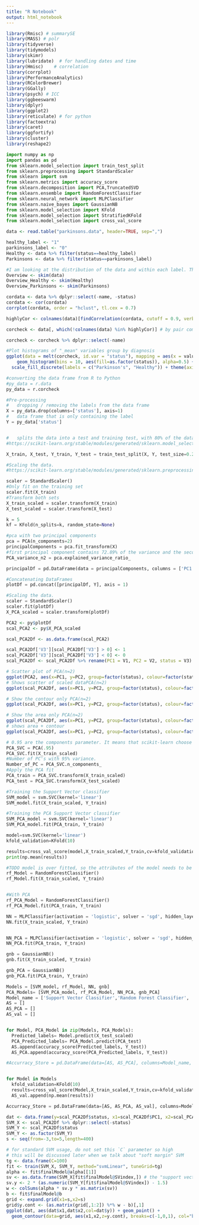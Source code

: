 ```yaml
---
title: "R Notebook"
output: html_notebook
---
```


```r
library(Rmisc) # summarySE
library(MASS) # polr
library(tidyverse)
library(tidymodels)
library(skimr)
library(lubridate)  # for handling dates and time
library(Hmisc)    # correlation
library(corrplot)
library(PerformanceAnalytics)
library(RColorBrewer)
library(GGally)
library(psych) # ICC
library(ggbeeswarm)
library(dplyr)
library(ggplot2)
library(reticulate) # for python
library(factoextra)
library(caret)
library(ggfortify)
library(cluster)
library(reshape2) 
```

```python
import numpy as np
import pandas as pd
from sklearn.model_selection import train_test_split
from sklearn.preprocessing import StandardScaler
from sklearn import svm
from sklearn.metrics import accuracy_score
from sklearn.decomposition import PCA,TruncatedSVD
from sklearn.ensemble import RandomForestClassifier
from sklearn.neural_network import MLPClassifier
from sklearn.naive_bayes import GaussianNB
from sklearn.model_selection import KFold
from sklearn.model_selection import StratifiedKFold
from sklearn.model_selection import cross_val_score
```

```r
data <- read.table("parkinsons.data", header=TRUE, sep=",")
```

```r
healthy_label <- "1"
parkinsons_label <- "0"
Healthy <- data %>% filter(status==healthy_label)
Parkinsons <- data %>% filter(status==parkinsons_label)

#I am looking at the distribution of the data and within each label. This also check the data for empty cells 
Overview <- skim(data)
Overview_Healthy <- skim(Healthy)
Overview_Parkinsons <- skim(Parkinsons)
```


```r
cordata <- data %>% dplyr::select(-name, -status)
cordata <- cor(cordata)
corrplot(cordata, order = "hclust", tl.cex = 0.7)

highlyCor <- colnames(data)[findCorrelation(cordata, cutoff = 0.9, verbose = TRUE)]

corcheck <- data[, which(!colnames(data) %in% highlyCor)] # by pair comparation

corcheck <- corcheck %>% dplyr::select(-name)

```
```r
#Plot histograms of "_mean" variables group by diagnosis
ggplot(data = melt(corcheck, id.var = "status"), mapping = aes(x = value)) + theme_minimal() + 
    geom_histogram(bins = 10, aes(fill=as.factor(status)), alpha=0.5) + facet_wrap(~variable, scales =      'free_x') + labs(fill="status") + 
  scale_fill_discrete(labels = c("Parkinson's", "Healthy")) + theme(axis.title.x = element_blank(), axis.title.y = element_blank())
```


```python
#converting the data frame from R to Python
#py_data = r.data
py_data = r.corcheck

#Pre-processing
#   dropping / removing the labels from the data frame 
X = py_data.drop(columns=['status'], axis=1)
#   data frame that is only containing the label
Y = py_data['status']


#   splits the data into a test and training test, with 80% of the data being used for training. Shuffles the data twice before spiting 
#https://scikit-learn.org/stable/modules/generated/sklearn.model_selection.train_test_split.html?highlight=train_test_split#sklearn.model_selection.train_test_split

X_train, X_test, Y_train, Y_test = train_test_split(X, Y, test_size=0.2, random_state=2)

#Scaling the data. 
#https://scikit-learn.org/stable/modules/generated/sklearn.preprocessing.StandardScaler.html?highlight=standardscaler#sklearn.preprocessing.StandardScaler 

scaler = StandardScaler()
#Only fit on the training set
scaler.fit(X_train)
#Transform both sets
X_train_scaled = scaler.transform(X_train)
X_test_scaled = scaler.transform(X_test)

k = 5
kf = KFold(n_splits=k, random_state=None)

```

```python
#pca with two principal components
pca = PCA(n_components=2)
principalComponents = pca.fit_transform(X)
#first principal component contains 72.89% of the variance and the second principal component contains 21.82% of the variance. 
PCA_variance_n2 = pca.explained_variance_ratio_ 

principalDf = pd.DataFrame(data = principalComponents, columns = ['PC1', 'PC2'])

#Concatenating DataFrames
plotDf = pd.concat([principalDf, Y], axis = 1)

#Scaling the data. 
scaler = StandardScaler()
scaler.fit(plotDf)
X_PCA_scaled = scaler.transform(plotDf)
```

```r
PCA2 <- py$plotDf
scal_PCA2 <- py$X_PCA_scaled

scal_PCA2Df <- as.data.frame(scal_PCA2)

scal_PCA2Df['V3'][scal_PCA2Df['V3'] > 0] <- 1
scal_PCA2Df['V3'][scal_PCA2Df['V3'] < 0] <- 0
scal_PCA2Df <- scal_PCA2Df %>% rename(PC1 = V1, PC2 = V2, status = V3)

# Scatter plot of PCA(n=2)
ggplot(PCA2, aes(x=PC1, y=PC2, group=factor(status), colour=factor(status))) + geom_point() + stat_ellipse()
# Shows scatter of scaled dataPCA(n=2)
ggplot(scal_PCA2Df, aes(x=PC1, y=PC2, group=factor(status), colour=factor(status))) + geom_point() + stat_ellipse()

# Show the contour only PCA(n=2)
ggplot(scal_PCA2Df, aes(x=PC1, y=PC2, group=factor(status), colour=factor(status))) + geom_point() + geom_density_2d()

# Show the area only PCA(n=2)
ggplot(scal_PCA2Df, aes(x=PC1, y=PC2, group=factor(status), colour=factor(status))) + geom_point() + stat_density_2d(aes(fill = ..level..), geom="polygon")
# shows area + contour
ggplot(scal_PCA2Df, aes(x=PC1, y=PC2, group=factor(status), colour=factor(status))) + geom_point() + stat_density_2d(aes(fill = ..level..), geom="polygon", colour="white")
```
```python
# 0.95 are the components parameter. It means that scikit-learn choose the minimum number of principal components such that 95% of the variance is retained.
PCA_SVC = PCA(.95)
PCA_SVC.fit(X_train_scaled)
#Number of PC's with 95% variance.
Number_of_PC = PCA_SVC.n_components_
#Apply the PCA fit
PCA_train = PCA_SVC.transform(X_train_scaled)
PCA_test = PCA_SVC.transform(X_test_scaled)
```

```python
#Training the Support Vector classifier 
SVM_model = svm.SVC(kernel='linear')
SVM_model.fit(X_train_scaled, Y_train)

#Training the PCA Support Vector classifier 
SVM_PCA_model = svm.SVC(kernel='linear')
SVM_PCA_model.fit(PCA_train, Y_train)

model=svm.SVC(kernel='linear')
kfold_validation=KFold(10)

results=cross_val_score(model,X_train_scaled,Y_train,cv=kfold_validation)
print(np.mean(results))

```


```python
#TODO model is over fitted, so the attributes of the model needs to be designed better
rf_Model = RandomForestClassifier()
rf_Model.fit(X_train_scaled, Y_train)


#With PCA
rf_PCA_Model = RandomForestClassifier()
rf_PCA_Model.fit(PCA_train, Y_train)
```

```python
NN = MLPClassifier(activation = 'logistic', solver = 'sgd', hidden_layer_sizes=(100), random_state=1, max_iter=3000)
NN.fit(X_train_scaled, Y_train)


NN_PCA = MLPClassifier(activation = 'logistic', solver = 'sgd', hidden_layer_sizes=(100), random_state=1, max_iter=3000)
NN_PCA.fit(PCA_train, Y_train)

```

```python
gnb = GaussianNB()
gnb.fit(X_train_scaled, Y_train)

gnb_PCA = GaussianNB()
gnb_PCA.fit(PCA_train, Y_train)
```


```python
Models = [SVM_model, rf_Model, NN, gnb]
PCA_Models= [SVM_PCA_model, rf_PCA_Model, NN_PCA, gnb_PCA]
Model_name = ['Support Vector Classifier','Random Forest Classifier', 'Neural network', 'Gaussian Naive Bayes']
AS = []
AS_PCA = []
AS_val = []


for Model, PCA_Model in zip(Models, PCA_Models):
  Predicted_labels= Model.predict(X_test_scaled)
  PCA_Predicted_labels= PCA_Model.predict(PCA_test)
  AS.append(accuracy_score(Predicted_labels, Y_test)) 
  AS_PCA.append(accuracy_score(PCA_Predicted_labels, Y_test))

#Accurracy_Store = pd.DataFrame(data=[AS, AS_PCA], columns=Model_name, index=['Standard', 'PCA'])


for Model in Models
  kfold_validation=KFold(10)
  results=cross_val_score(Model,X_train_scaled,Y_train,cv=kfold_validation)
  AS_val.append(np.mean(results))

Accurracy_Store = pd.DataFrame(data=[AS, AS_PCA, AS_val], columns=Model_name, index=['Standard', 'PCA', 'Kfold'])
```

```r
dat <- data.frame(y=scal_PCA2Df$status, x1=scal_PCA2Df$PC1, x2=scal_PCA2Df$PC2)
SVM_X <- scal_PCA2Df %>% dplyr::select(-status)
SVM_Y <- scal_PCA2Df$status
SVM_Y <- as.factor(SVM_Y)
s <- seq(from=-3,to=5,length=400)

# for standard SVM usage, do not set this `C` parameter so high
# this will be discussed later when we talk about "soft margin" SVM
tg <- data.frame(C=100)
fit <- train(SVM_X, SVM_Y, method="svmLinear", tuneGrid=tg)
alpha <- fit$finalModel@alpha[[1]]
sv <- as.data.frame(SVM_X[fit$finalModel@SVindex,]) # the "support vectors"
sv.y <- 2 * (as.numeric(SVM_Y[fit$finalModel@SVindex]) - 1.5)
w <- colSums(alpha * sv.y * as.matrix(sv))
b <- fit$finalModel@b
grid <- expand.grid(x1=s,x2=s)
grid$y.cont <- (as.matrix(grid[,1:2]) %*% w - b)[,1]
ggplot(dat, aes(dat$x1,dat$x2,col=dat$y)) + geom_point() + 
  geom_contour(data=grid, aes(x1,x2,z=y.cont), breaks=c(-1,0,1), col="black")

```